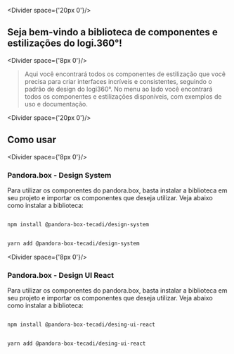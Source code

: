  
<Meta title="Home" />


<Divider space={'20px 0'}/>


## Seja bem-vindo a biblioteca de componentes e estilizações do logi.360°!
<Divider space={'8px 0'}/>


> Aqui você encontrará todos os componentes de estilização que você precisa para criar interfaces incríveis e consistentes, seguindo o padrão de design do logi360°. No menu ao lado você encontrará todos os componentes e estilizações disponíveis, com exemplos de uso e documentação.


<Divider space={'20px 0'}/>


## Como usar

<Divider space={'8px 0'}/>

### Pandora.box - Design System


Para utilizar os componentes do pandora.box, basta instalar a biblioteca em seu projeto e importar os componentes que deseja utilizar. Veja abaixo como instalar a biblioteca:


```bash

npm install @pandora-box-tecadi/design-system
```


```bash

yarn add @pandora-box-tecadi/design-system
```

<Divider space={'8px 0'}/>

### Pandora.box - Design UI React

Para utilizar os componentes do pandora.box, basta instalar a biblioteca em seu projeto e importar os componentes que deseja utilizar. Veja abaixo como instalar a biblioteca:

```bash

npm install @pandora-box-tecadi/desing-ui-react
```


```bash

yarn add @pandora-box-tecadi/desing-ui-react
```


